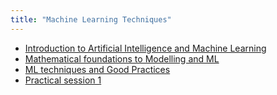 ```yaml
---
title: "Machine Learning Techniques"
---
```


- [Introduction to Artificial Intelligence and Machine Learning](part0.html)
- [Mathematical foundations to Modelling and ML](part1.html)
- [ML techniques and Good Practices](part2.html)
- [Practical session 1](practicals_1.html)
